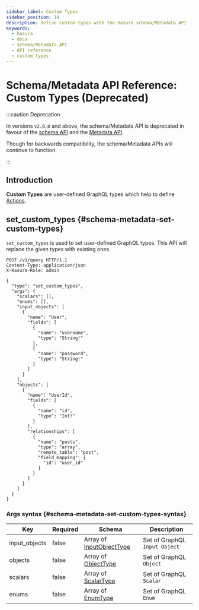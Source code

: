 ```yaml
---
sidebar_label: Custom Types
sidebar_position: 14
description: Define custom types with the Hasura schema/Metadata API
keywords:
  - hasura
  - docs
  - schema/Metadata API
  - API reference
  - custom types
---
```


# Schema/Metadata API Reference: Custom Types (Deprecated)

:::caution Deprecation

In versions `v2.0.0` and above, the schema/Metadata API is deprecated in
favour of the [schema API](/api-reference/schema-api/index.mdx) and the
[Metadata API](/api-reference/metadata-api/index.mdx).

Though for backwards compatibility, the schema/Metadata APIs will
continue to function.

:::

## Introduction

**Custom Types** are user-defined GraphQL types which help to define
[Actions](/api-reference/schema-metadata-api/actions.mdx).

## set_custom_types {#schema-metadata-set-custom-types}

`set_custom_types` is used to set user-defined GraphQL types. This API
will replace the given types with existing ones.

```http
POST /v1/query HTTP/1.1
Content-Type: application/json
X-Hasura-Role: admin

{
  "type": "set_custom_types",
  "args": {
    "scalars": [],
    "enums": [],
    "input_objects": [
      {
        "name": "User",
        "fields": [
          {
            "name": "username",
            "type": "String!"
          },
          {
            "name": "password",
            "type": "String!"
          }
        ]
      }
    ],
    "objects": [
      {
        "name": "UserId",
        "fields": [
          {
            "name": "id",
            "type": "Int!"
          }
        ],
        "relationships": [
          {
            "name": "posts",
            "type": "array",
            "remote_table": "post",
            "field_mapping": {
              "id": "user_id"
            }
          }
        ]
      }
    ]
  }
}
```

### Args syntax {#schema-metadata-set-custom-types-syntax}

| Key           | Required | Schema                                                                     | Description                   |
| ------------- | -------- | -------------------------------------------------------------------------- | ----------------------------- |
| input_objects | false    | Array of [InputObjectType](/api-reference/syntax-defs.mdx#inputobjecttype) | Set of GraphQL `Input Object` |
| objects       | false    | Array of [ObjectType](/api-reference/syntax-defs.mdx#objecttype)           | Set of GraphQL `Object`       |
| scalars       | false    | Array of [ScalarType](/api-reference/syntax-defs.mdx#scalartype)           | Set of GraphQL `Scalar`       |
| enums         | false    | Array of [EnumType](/api-reference/syntax-defs.mdx#enumtype)               | Set of GraphQL `Enum`         |
